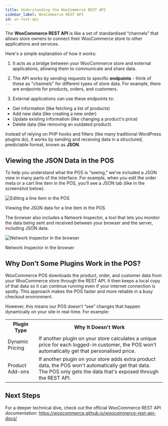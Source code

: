 ```yaml
---
title: Understanding the WooCommerce REST API
sidebar_label: WooCommerce REST API
id: wc-rest-api
---
```



The **WooCommerce REST API** is like a set of standardised “channels” that allows store owners to connect their WooCommerce store to other applications and services.

Here's a simple explanation of how it works:

1. It acts as a bridge between your WooCommerce store and external applications, allowing them to communicate and share data.

2. The API works by sending requests to specific **endpoints** - think of these as "channels" for different types of store data. For example, there are endpoints for products, orders, and customers.

3. External applications can use these endpoints to:
  - Get information (like fetching a list of products)
  - Add new data (like creating a new order)
  - Update existing information (like changing a product's price)
  - Delete data (like removing an outdated product)

Instead of relying on PHP hooks and filters (like many traditional WordPress plugins do), it works by sending and receiving data in a structured, predictable format, known as **JSON**.

<LocalizedSVG svgName="wc-rest-api" />

## Viewing the JSON Data in the POS

To help you understand what the POS is “seeing,” we’ve included a JSON view in many parts of the interface. 
For example, when you edit the order meta or a cart line item in the POS, you’ll see a JSON tab (like in the screenshot below).

<div class="image-container">
  <Image
    alt="Editing a line item in the POS"
    img="/img/edit-line-item.png"
    style={{maxHeight: 400}}
  />
  <p class="image-caption">
    Viewing the JSON data for a line item in the POS
  </p>
</div>

The browser also includes a Network Inspector, a tool that lets you monitor the data being sent and received between your browser and the server, including JSON data.

<div class="image-container">
  <Image
    alt="Network Inspector in the browser"
    img="/img/network-inspector.png"
  />
  <p class="image-caption">
    Network Inspector in the browser
  </p>
</div>

## Why Don’t Some Plugins Work in the POS?

WooCommerce POS downloads the product, order, and customer data from your WooCommerce store through the REST API. 
It then keeps a local copy of that data so it can continue running even if your internet connection is spotty. 
This approach makes the POS faster and more reliable in a busy checkout environment.

However, this means our POS doesn’t “see” changes that happen dynamically on your site in real-time. For example:

<table>
  <tr>
    <th style={{width: "200px"}}>Plugin Type</th>
    <th>Why It Doesn't Work</th>
  </tr>
  <tr>
    <td>Dynamic Pricing</td>
    <td>If another plugin on your store calculates a unique price for each logged-in customer, the POS won't automatically get that personalised price.</td>
  </tr>
  <tr>
    <td>Product Add-ons</td>
    <td>If another plugin on your store adds extra product data, the POS won't automatically get that data. The POS only gets the data that's exposed through the REST API.</td>
  </tr>
</table>

## Next Steps

For a deeper technical dive, check out the official WooCommerce REST API documentation:
https://woocommerce.github.io/woocommerce-rest-api-docs/
